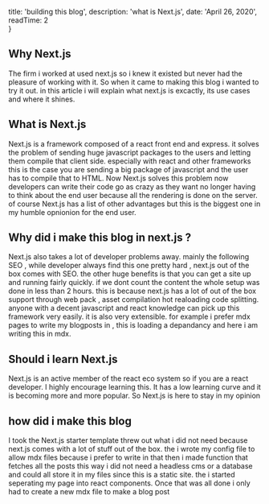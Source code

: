 
  title: 'building this blog',
  description: 'what is Next.js',
  date: 'April 26, 2020',
  readTime: 2  
}


## Why Next.js 

The firm i worked at used next.js so i knew it existed but never had the pleasure of working with it.
So when it came to making this blog i wanted to try it out.
in this article i will explain what next.js is excactly, its use cases and where it shines.

## What is Next.js
Next.js is a framework composed of a react front end and express.
it solves the problem of sending huge javascript packages to the users and letting them compile that client side.
especially with react and other frameworks this is the case you are sending a big package of javascript and the user has to compile that to HTML.
Now Next.js solves this problem
now developers can write their code go as crazy as they want no longer having to think about the end user because all the rendering is done on the server.
of course Next.js has a list of other advantages but this is the biggest one in my humble opnionion for the end user.
## Why did i make this blog in next.js ?
Next.js also takes a lot of developer problems away.
mainly the following
SEO , while developer always find this one pretty hard , next.js out of the box comes with SEO.
the other huge benefits is that you can get a site up and running fairly quickly.
if we dont count the content the whole setup was done in less than 2 hours.
this is because next.js has a lot of out of the box support through web pack , asset compilation hot realoading code splitting. anyone with a decent javascript and react knowledge can pick up this framework very easily.
it is also very extensible. for example i prefer mdx pages to write my blogposts in , this is loading a depandancy and here i am writing this in mdx.
## Should i learn Next.js
Next.js is an active member of the react eco system so if you are a react developer. 
I highly encourage learning this. 
It has a low learning curve and it is becoming more and more popular. So Next.js is here to stay in my opinion
## how did i make this blog
I took the Next.js starter template threw out what i did not need because next.js comes with a lot of stuff out of the box.
the i wrote my config file to allow mdx files because i prefer to write in that
then i made function that fetches all the posts this way i did not need a headless cms or a database and could all store it in my files since this is a static site.
the i started seperating my page into react components.
Once that was all done i only had to create a new mdx file to make a blog post